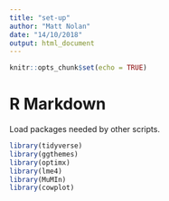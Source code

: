 ```yaml
---
title: "set-up"
author: "Matt Nolan"
date: "14/10/2018"
output: html_document
---
```


```r
knitr::opts_chunk$set(echo = TRUE)
```

# R Markdown {-}

Load packages needed by other scripts.

```r
library(tidyverse)
library(ggthemes)
library(optimx)
library(lme4)
library(MuMIn)
library(cowplot)
```
